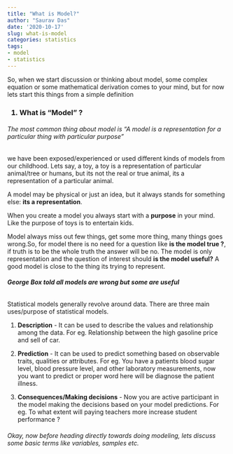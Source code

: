 ```yaml
---
title: "What is Model?"
author: "Saurav Das"
date: '2020-10-17'
slug: what-is-model
categories: statistics
tags:
- model
- statistics
---
```


So, when we start discussion or thinking about model, some complex equation or some mathematical derivation comes to your mind, but for now lets start this things from a simple definition 

<h3>1. What is "Model" ?</h3>

<h6> The most common thing about model is "A model is a representation for a particular thing with particular purpose" </h6>

we have been exposed/experienced or used different kinds of models from our childhood. Lets say, a toy, a toy is a representation of particular animal/tree or humans, but its not the real or true animal, its a representation of a particular animal.

A model may be physical or just an idea, but it always stands for something else: **its a representation**.

When you create a model you always start with a **purpose** in your mind. Like the purpose of toys is to entertain kids.

Model always miss out few things, get some more thing, many things goes wrong.So, for model there is no need for a question like **is the model true ?**, if truth is to be the whole truth the answer will be no. The model is only representation and the question of interest should **is the model useful?** A good model is close to the thing its trying to represent.

<b><i><h6> George Box told all models are wrong but some are useful </b></i></h6>

Statistical models generally revolve around data. There are three main uses/purpose of statistical models.

1. **Description** - It can be used to describe the values and relationship among the data. For eg. Relationship between the high gasoline price and sell of car.

2. **Prediction** - It can be used to predict something based on observable traits, qualities or attributes. For eg. You have a patients blood sugar level, blood pressure level, and other laboratory measurements, now you want to predict or proper word here will be diagnose the patient illness.

3. **Consequences/Making decisions** - Now you are active participant in the model making the decisions based on your model predictions. For eg. To what extent will paying teachers more increase student performance ?


<h6> Okay, now before heading directly towards doing modeling, lets discuss some basic terms like variables, samples etc. </h6>











